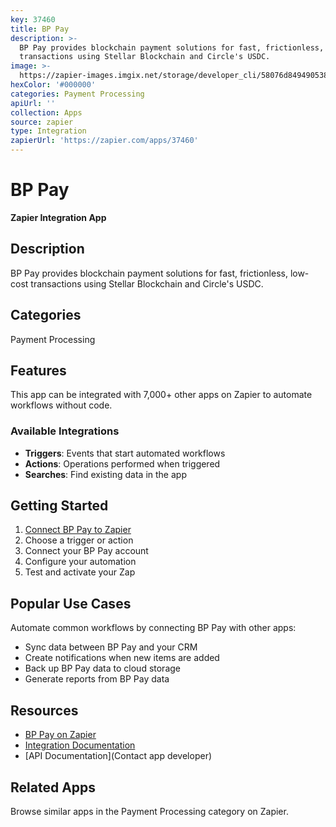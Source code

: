 ```yaml
---
key: 37460
title: BP Pay
description: >-
  BP Pay provides blockchain payment solutions for fast, frictionless, low-cost
  transactions using Stellar Blockchain and Circle's USDC.
image: >-
  https://zapier-images.imgix.net/storage/developer_cli/58076d8494905384f103b05b8c7f3452_2.png?auto=format%2Ccompress&ixlib=python-3.0.0&q=50
hexColor: '#000000'
categories: Payment Processing
apiUrl: ''
collection: Apps
source: zapier
type: Integration
zapierUrl: 'https://zapier.com/apps/37460'
---
```

# BP Pay

**Zapier Integration App**

## Description

BP Pay provides blockchain payment solutions for fast, frictionless, low-cost transactions using Stellar Blockchain and Circle's USDC.

## Categories

Payment Processing

## Features

This app can be integrated with 7,000+ other apps on Zapier to automate workflows without code.

### Available Integrations

- **Triggers**: Events that start automated workflows
- **Actions**: Operations performed when triggered
- **Searches**: Find existing data in the app

## Getting Started

1. [Connect BP Pay to Zapier](https://zapier.com/apps/37460)
2. Choose a trigger or action
3. Connect your BP Pay account
4. Configure your automation
5. Test and activate your Zap

## Popular Use Cases

Automate common workflows by connecting BP Pay with other apps:

- Sync data between BP Pay and your CRM
- Create notifications when new items are added
- Back up BP Pay data to cloud storage
- Generate reports from BP Pay data

## Resources

- [BP Pay on Zapier](https://zapier.com/apps/37460)
- [Integration Documentation](https://zapier.com/apps/37460/integrations)
- [API Documentation](Contact app developer)

## Related Apps

Browse similar apps in the Payment Processing category on Zapier.
